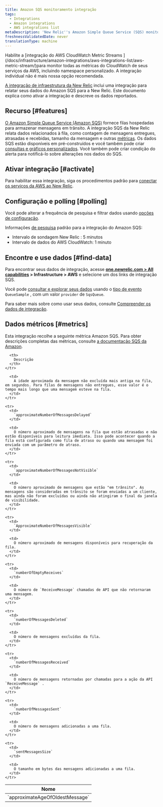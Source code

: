 ```yaml
---
title: Amazon SQS monitoramento integração
tags:
  - Integrations
  - Amazon integrations
  - AWS integrations list
metaDescription: 'New Relic''s Amazon Simple Queue Service (SQS) monitoring integration: what data it reports, and how to enable it.'
freshnessValidatedDate: never
translationType: machine
---
```


<Callout variant="important">
  Habilite a [integração do AWS CloudWatch Metric Streams ](/docs/infrastructure/amazon-integrations/aws-integrations-list/aws-metric-stream/)para monitor todas as métricas do CloudWatch de seus serviços da AWS, incluindo namespace personalizado. A integração individual não é mais nossa opção recomendada.
</Callout>

[A integração de infraestrutura da New Relic](/docs/infrastructure/integrations-getting-started/getting-started/introduction-infrastructure-integrations) inclui uma integração para relatar seus dados do Amazon SQS para a New Relic. Este documento explica como ativar a integração e descreve os dados reportados.

## Recurso [#features]

[O Amazon Simple Queue Service (Amazon SQS)](https://aws.amazon.com/sqs/) fornece filas hospedadas para armazenar mensagens em trânsito. A integração SQS da New Relic relata dados relacionados à fila, como contagem de mensagens entregues, atrasadas e recebidas, tamanho da mensagem e outras [métricas](#metrics). Os dados SQS estão disponíveis em <InlinePopover type="dashboards"/>pré-construídos e você também pode criar [consultas e gráficos personalizados](/docs/infrastructure/integrations-getting-started/getting-started/use-integration-data-new-relic-insights). Você também pode criar condição do alerta para notificá-lo sobre alterações nos dados do SQS.

## Ativar integração [#activate]

Para habilitar essa integração, siga os procedimentos padrão para [conectar os serviços da AWS ao New Relic](/docs/infrastructure/infrastructure-integrations/getting-started/connect-aws-integrations-infrastructure).

## Configuração e polling [#polling]

Você pode alterar a frequência de pesquisa e filtrar dados usando [opções de configuração](/docs/integrations/new-relic-integrations/getting-started/configure-polling-frequency-data-collection-cloud-integrations).

Informações [de pesquisa](/docs/infrastructure/amazon-integrations/aws-integrations-list/aws-polling-intervals-infrastructure-integrations) padrão para a integração do Amazon SQS:

* Intervalo de sondagem New Relic : 5 minutos
* Intervalo de dados do AWS CloudWatch: 1 minuto

## Encontre e use dados [#find-data]

Para encontrar seus dados de integração, acesse <DoNotTranslate>**[one.newrelic.com > All capabilities](https://one.newrelic.com/all-capabilities) > Infrastructure > AWS**</DoNotTranslate> e selecione um dos links de integração SQS.

Você pode [consultar e explorar seus dados](/docs/using-new-relic/data/understand-data/query-new-relic-data) usando o [tipo de evento](/docs/data-apis/understand-data/new-relic-data-types/#event-data) `QueueSample` , com um valor `provider` de `SqsQueue`.

Para saber mais sobre como usar seus dados, consulte [Compreender os dados de integração](/docs/infrastructure/integrations/find-use-infrastructure-integration-data).

## Dados métricos [#metrics]

Esta integração recolhe a seguinte métrica Amazon SQS. Para obter descrições completas das métricas, consulte [a documentação SQS da Amazon](http://docs.aws.amazon.com/AmazonCloudWatch/latest/monitoring/sqs-metricscollected.html).

<table>
  <thead>
    <tr>
      <th width={360}>
        Nome
      </th>

      <th>
        Descrição
      </th>
    </tr>
  </thead>

  <tbody>
    <tr>
      <td>
        `approximateAgeOfOldestMessage`
      </td>

      <td>
        A idade aproximada da mensagem não excluída mais antiga na fila, em segundos. Para filas de mensagens não entregues, esse valor é o tempo mais longo que uma mensagem esteve na fila.
      </td>
    </tr>

    <tr>
      <td>
        `approximateNumberOfMessagesDelayed`
      </td>

      <td>
        O número aproximado de mensagens na fila que estão atrasadas e não estão disponíveis para leitura imediata. Isso pode acontecer quando a fila está configurada como fila de atraso ou quando uma mensagem foi enviada com um parâmetro de atraso.
      </td>
    </tr>

    <tr>
      <td>
        `approximateNumberOfMessagesNotVisible`
      </td>

      <td>
        O número aproximado de mensagens que estão "em trânsito". As mensagens são consideradas em trânsito se foram enviadas a um cliente, mas ainda não foram excluídas ou ainda não atingiram o final da janela de visibilidade.
      </td>
    </tr>

    <tr>
      <td>
        `ApproximateNumberOfMessagesVisible`
      </td>

      <td>
        O número aproximado de mensagens disponíveis para recuperação da fila.
      </td>
    </tr>

    <tr>
      <td>
        `numberOfEmptyReceives`
      </td>

      <td>
        O número de `ReceiveMessage` chamadas de API que não retornaram uma mensagem.
      </td>
    </tr>

    <tr>
      <td>
        `numberOfMessagesDeleted`
      </td>

      <td>
        O número de mensagens excluídas da fila.
      </td>
    </tr>

    <tr>
      <td>
        `numberOfMessagesReceived`
      </td>

      <td>
        O número de mensagens retornadas por chamadas para a ação da API `ReceiveMessage` .
      </td>
    </tr>

    <tr>
      <td>
        `numberOfMessagesSent`
      </td>

      <td>
        O número de mensagens adicionadas a uma fila.
      </td>
    </tr>

    <tr>
      <td>
        `sentMessagesSize`
      </td>

      <td>
        O tamanho em bytes das mensagens adicionadas a uma fila.
      </td>
    </tr>
  </tbody>
</table>